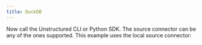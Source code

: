 ```yaml
---
title: DuckDB
---
```



<NewDocument />


<SharedContentDuckDB/>
<SharedAPIKeyURL/>

Now call the Unstructured CLI or Python SDK. The source connector can be any of the ones supported. This example uses the local source connector:


<CodeGroup>
  <DuckDBAPISh />
  <DuckDBAPIPyV2 />
</CodeGroup>

